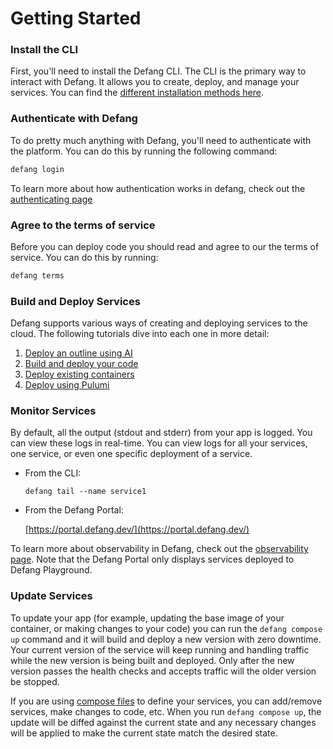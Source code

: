 # Getting Started


### Install the CLI

First, you'll need to install the Defang CLI. The CLI is the primary way to interact with Defang. It allows you to create, deploy, and manage your services. You can find the [different installation methods here](./installing.md).

### Authenticate with Defang

To do pretty much anything with Defang, you'll need to authenticate with the platform. You can do this by running the following command:

```bash
defang login
```

To learn more about how authentication works in defang, check out the [authenticating page](https://docs.defang.io/docs/getting-started/authenticating)

### Agree to the terms of service

Before you can deploy code you should read and agree to our the terms of service. You can do this by running:

```bash
defang terms
```

### Build and Deploy Services

Defang supports various ways of creating and deploying services to the cloud. The following tutorials dive into each one in more detail:

1. [Deploy an outline using AI](https://docs.defang.io/docs/tutorials/generate-new-code-using-ai)
2. [Build and deploy your code](https://docs.defang.io/docs/tutorials/deploy-code-compose)
3. [Deploy existing containers](https://docs.defang.io/docs/tutorials/deploy-container-using-the-cli)
4. [Deploy using Pulumi](https://docs.defang.io/docs/tutorials/deploy-using-pulumi)


### Monitor Services

By default, all the output (stdout and stderr) from your app is logged. You can view these logs in real-time. You can view logs for all your services, one service, or even one specific deployment of a service.

- From the CLI:
    
    ```tsx
    defang tail --name service1
    ```
    
- From the Defang Portal:
    
    [https://portal.defang.dev/](https://portal.defang.dev/) 



 To learn more about observability in Defang, check out the [observability page](https://docs.defang.io/docs/concepts/observability).
 Note that the Defang Portal only displays services deployed to Defang Playground.
    
### Update Services

To update your app (for example, updating the base image of your container, or making changes to your code) you can run the `defang compose up` command and it will build and deploy a new version with zero downtime. Your current version of the service will keep running and handling traffic while the new version is being built and deployed. Only after the new version passes the health checks and accepts traffic will the older version be stopped.

If you are using [compose files](https://docs.defang.io/docs/concepts/compose) to define your services, you can add/remove services, make changes to code, etc. When you run `defang compose up`, the update will be diffed against the current state and any necessary changes will be applied to make the current state match the desired state.

